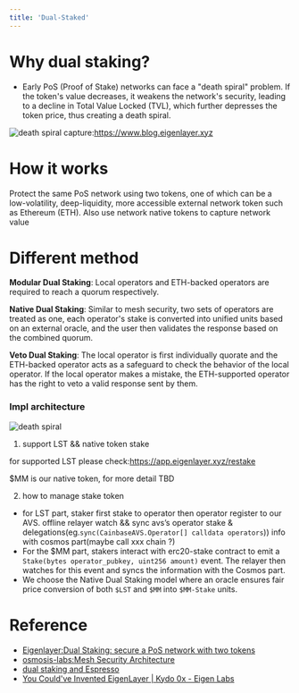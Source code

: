 ```yaml
---
title: 'Dual-Staked'
---
```


# Why dual staking?

- Early PoS (Proof of Stake) networks can face a "death spiral" problem. If the token's value decreases, it weakens the network's security, leading to a decline in Total Value Locked (TVL), which further depresses the token price, thus creating a death spiral.

![death spiral](../images/dual-staking-1.png)
capture:https://www.blog.eigenlayer.xyz
# How it works

Protect the same PoS network using two tokens, one of which can be a low-volatility, deep-liquidity, more accessible external network token such as Ethereum (ETH). Also use network native tokens to capture network value

# Different method

**Modular Dual Staking**: Local operators and ETH-backed operators are required to reach a quorum respectively.

**Native Dual Staking**: Similar to mesh security, two sets of operators are treated as one, each operator's stake is converted into unified units based on an external oracle, and the user then validates the response based on the combined quorum.

**Veto Dual Staking**: The local operator is first individually quorate and the ETH-backed operator acts as a safeguard to check the behavior of the local operator. If the local operator makes a mistake, the ETH-supported operator has the right to veto a valid response sent by them.


### Impl architecture

![death spiral](../images/dual-staking-2.png)

1. support LST && native token stake

for supported LST please check:https://app.eigenlayer.xyz/restake 

$MM is our native token, for more detail TBD

2. how to manage stake token
- for LST part, staker first stake to operator then operator register  to our AVS. offline relayer watch && sync avs’s operator stake & delegations(eg.`sync(CainbaseAVS.Operator[] calldata operators`)) info with cosmos part(maybe call xxx chain ?)
- For the $MM part, stakers interact with erc20-stake contract to emit a `Stake(bytes operator_pubkey, uint256 amount)` event. The relayer then watches for this event and syncs the information with the Cosmos part.
- We choose the Native Dual Staking model where an oracle ensures fair price conversion of both `$LST` and `$MM` into `$MM-Stake` units.
# **Reference**

- [Eigenlayer:Dual Staking: secure a PoS network with two tokens](https://www.blog.eigenlayer.xyz/dual-staking/)
- [osmosis-labs:Mesh Security Architecture](https://github.com/osmosis-labs/mesh-security/blob/main/docs/README.md)
- [dual staking and Espresso](https://youtu.be/o9y_pZUr0Nc?t=1727)
- [You Could've Invented EigenLayer | Kydo 0x - Eigen Labs](https://youtu.be/fCl_PucMytU?si=afSo2MK5oWJPeE69)